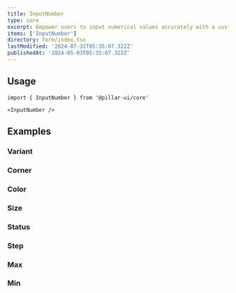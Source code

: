 ```yaml
---
title: InputNumber
type: core
excerpt: Empower users to input numerical values accurately with a customizable InputNumber component for React. Easily control value range, increment, and validation.
items: ['InputNumber']
directory: form/index.tsx
lastModified: '2024-07-31T05:35:07.322Z'
publishedAt: '2024-05-03T05:35:07.322Z'
---
```


## Usage

```tsx
import { InputNumber } from '@pillar-ui/core'
```

```tsx
<InputNumber />
```

## Examples

### Variant

<Prop defaultValue="outline" type="'bordered' | 'filled' | 'outline'" />

<Playground direction="column" name="inputNumberVariant" root="form/inputNumber" />

### Corner

<Prop defaultValue="0" type="'0' | '1' | '2' | '3' | '4' | '5' | 'full'" />

<Playground direction="column" name="inputNumberCorner" root="form/inputNumber" />

### Color

<Prop defaultValue="p" type="'i' | 'd' | 'su' | 'se' | 'w' | 'p' | 'b' | 'o'" />

<Playground direction="column" name="inputNumberColor" root="form/inputNumber" />

### Size

<Prop defaultValue="4" type="'1' | '2' | '3' | '4' | '5' | '6' | '7' | '8' | '9'" />

<Playground direction="column" name="inputNumberSize" root="form/inputNumber" />

### Status

<Playground direction="column" name="inputNumberStatus" root="form/inputNumber" />

### Step

<Playground direction="column" name="inputNumberStep" root="form/inputNumber" />

### Max

<Playground direction="column" name="inputNumberMax" root="form/inputNumber" />

### Min

<Playground direction="column" name="inputNumberMin" root="form/inputNumber" />
